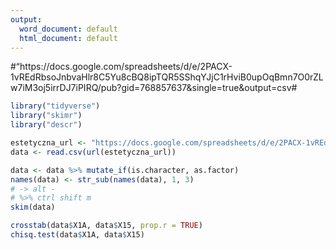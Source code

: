 ```yaml
---
output:
  word_document: default
  html_document: default
---
```

#"https://docs.google.com/spreadsheets/d/e/2PACX-1vREdRbsoJnbvaHlr8C5Yu8cBQ8ipTQR5SShqYJjC1rHviB0upOqBmn7O0rZLw7iM3oj5irrDJ7iPIRQ/pub?gid=768857637&single=true&output=csv#

```r
library("tidyverse")
library("skimr")
library("descr")

estetyczna_url <- "https://docs.google.com/spreadsheets/d/e/2PACX-1vREdRbsoJnbvaHlr8C5Yu8cBQ8ipTQR5SShqYJjC1rHviB0upOqBmn7O0rZLw7iM3oj5irrDJ7iPIRQ/pub?gid=768857637&single=true&output=csv"
data <- read.csv(url(estetyczna_url))

data <- data %>% mutate_if(is.character, as.factor)
names(data) <- str_sub(names(data), 1, 3)
# -> alt -
# %>% ctrl shift m
skim(data)

crosstab(data$X1A, data$X15, prop.r = TRUE)
chisq.test(data$X1A, data$X15)
```